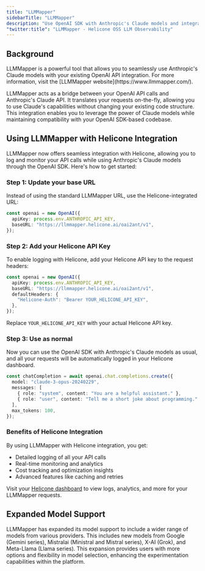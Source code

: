 ```yaml
---
title: "LLMMapper"
sidebarTitle: "LLMMapper"
description: "Use OpenAI SDK with Anthropic's Claude models and integrate with Helicone for advanced logging and monitoring."
"twitter:title": "LLMMapper - Helicone OSS LLM Observability"
---
```



## Background

<Note>
  LLMMapper is a powerful tool that allows you to seamlessly use Anthropic's
  Claude models with your existing OpenAI API integration. For more information,
  visit the [LLMMapper website](https://www.llmmapper.com/).
</Note>

LLMMapper acts as a bridge between your OpenAI API calls and Anthropic's Claude API. It translates your requests on-the-fly, allowing you to use Claude's capabilities without changing your existing code structure. This integration enables you to leverage the power of Claude models while maintaining compatibility with your OpenAI SDK-based codebase.

## Using LLMMapper with Helicone Integration

LLMMapper now offers seamless integration with Helicone, allowing you to log and monitor your API calls while using Anthropic's Claude models through the OpenAI SDK. Here's how to get started:

### Step 1: Update your base URL

Instead of using the standard LLMMapper URL, use the Helicone-integrated URL:

```typescript
const openai = new OpenAI({
  apiKey: process.env.ANTHROPIC_API_KEY,
  baseURL: "https://llmmapper.helicone.ai/oai2ant/v1",
});
```

### Step 2: Add your Helicone API Key

To enable logging with Helicone, add your Helicone API key to the request headers:

```typescript
const openai = new OpenAI({
  apiKey: process.env.ANTHROPIC_API_KEY,
  baseURL: "https://llmmapper.helicone.ai/oai2ant/v1",
  defaultHeaders: {
    "Helicone-Auth": "Bearer YOUR_HELICONE_API_KEY",
  },
});
```

Replace `YOUR_HELICONE_API_KEY` with your actual Helicone API key.

### Step 3: Use as normal

Now you can use the OpenAI SDK with Anthropic's Claude models as usual, and all your requests will be automatically logged in your Helicone dashboard.

```typescript
const chatCompletion = await openai.chat.completions.create({
  model: "claude-3-opus-20240229",
  messages: [
    { role: "system", content: "You are a helpful assistant." },
    { role: "user", content: "Tell me a short joke about programming." },
  ],
  max_tokens: 100,
});
```

### Benefits of Helicone Integration

By using LLMMapper with Helicone integration, you get:

- Detailed logging of all your API calls
- Real-time monitoring and analytics
- Cost tracking and optimization insights
- Advanced features like caching and retries

Visit your [Helicone dashboard](https://www.helicone.ai/dashboard) to view logs, analytics, and more for your LLMMapper requests.

## Expanded Model Support

LLMMapper has expanded its model support to include a wider range of models from various providers. This includes new models from Google (Gemini series), Mistralai (Ministral and Mistral series), X-AI (Grok), and Meta-Llama (Llama series). This expansion provides users with more options and flexibility in model selection, enhancing the experimentation capabilities within the platform.

